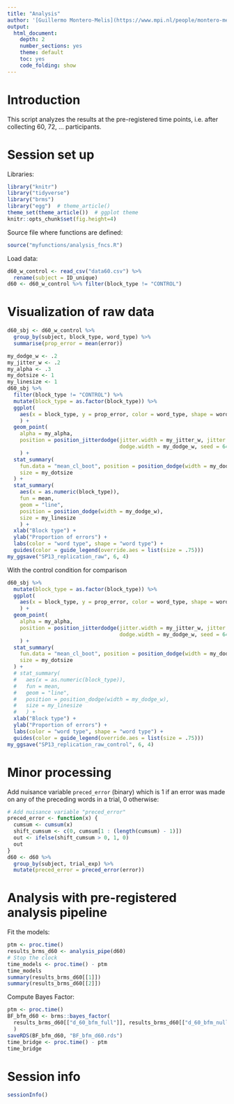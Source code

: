 ```yaml
---
title: "Analysis"
author: '[Guillermo Montero-Melis](https://www.mpi.nl/people/montero-melis-guillermo)'
output:
  html_document:
    depth: 2
    number_sections: yes
    theme: default
    toc: yes
    code_folding: show
---
```


Introduction
============

This script analyzes the results at the pre-registered time points, i.e. after
collecting 60, 72, ... participants.


Session set up
==============

Libraries:

```r
library("knitr")
library("tidyverse")
library("brms")
library("egg")  # theme_article()
theme_set(theme_article())  # ggplot theme
knitr::opts_chunk$set(fig.height=4)
```

Source file where functions are defined:

```r
source("myfunctions/analysis_fncs.R")
```

Load data:

```r
d60_w_control <- read_csv("data60.csv") %>%
  rename(subject = ID_unique)
d60 <- d60_w_control %>% filter(block_type != "CONTROL")
```


Visualization of raw data
========================

```r
d60_sbj <- d60_w_control %>%
  group_by(subject, block_type, word_type) %>%
  summarise(prop_error = mean(error))
```


```r
my_dodge_w <- .2
my_jitter_w <- .2
my_alpha <- .3
my_dotsize <- 1
my_linesize <- 1
d60_sbj %>%
  filter(block_type != "CONTROL") %>%
  mutate(block_type = as.factor(block_type)) %>%
  ggplot(
    aes(x = block_type, y = prop_error, color = word_type, shape = word_type)
    ) +
  geom_point(
    alpha = my_alpha,
    position = position_jitterdodge(jitter.width = my_jitter_w, jitter.height = 0, 
                                    dodge.width = my_dodge_w, seed = 6477)
    ) +
  stat_summary(
    fun.data = "mean_cl_boot", position = position_dodge(width = my_dodge_w),
    size = my_dotsize
  ) +
  stat_summary(
    aes(x = as.numeric(block_type)),
    fun = mean, 
    geom = "line",
    position = position_dodge(width = my_dodge_w),
    size = my_linesize
    ) +
  xlab("Block type") +
  ylab("Proportion of errors") +
  labs(color = "word type", shape = "word type") +
  guides(color = guide_legend(override.aes = list(size = .75)))
my_ggsave("SP13_replication_raw", 6, 4)
```



With the control condition for comparison


```r
d60_sbj %>%
  mutate(block_type = as.factor(block_type)) %>%
  ggplot(
    aes(x = block_type, y = prop_error, color = word_type, shape = word_type)
    ) +
  geom_point(
    alpha = my_alpha,
    position = position_jitterdodge(jitter.width = my_jitter_w, jitter.height = 0, 
                                    dodge.width = my_dodge_w, seed = 6477)
    ) +
  stat_summary(
    fun.data = "mean_cl_boot", position = position_dodge(width = my_dodge_w),
    size = my_dotsize
  ) +
  # stat_summary(
  #   aes(x = as.numeric(block_type)),
  #   fun = mean, 
  #   geom = "line",
  #   position = position_dodge(width = my_dodge_w),
  #   size = my_linesize
  #   ) +
  xlab("Block type") +
  ylab("Proportion of errors") +
  labs(color = "word type", shape = "word type") +
  guides(color = guide_legend(override.aes = list(size = .75)))
my_ggsave("SP13_replication_raw_control", 6, 4)
```



Minor processing
================

Add nuisance variable `preced_error` (binary) which is 1 if an error
was made on any of the preceding words in a trial, 0 otherwise:

```r
# Add nuisance variable "preced_error"
preced_error <- function(x) {
  cumsum <- cumsum(x)
  shift_cumsum <- c(0, cumsum[1 : (length(cumsum) - 1)])
  out <- ifelse(shift_cumsum > 0, 1, 0)
  out
}
d60 <- d60 %>%
  group_by(subject, trial_exp) %>%
  mutate(preced_error = preced_error(error))
```


Analysis with pre-registered analysis pipeline
========================================

Fit the models:

```r
ptm <- proc.time()
results_brms_d60 <- analysis_pipe(d60)
# Stop the clock
time_models <- proc.time() - ptm
time_models
summary(results_brms_d60[[1]])
summary(results_brms_d60[[2]])
```


Compute Bayes Factor:

```r
ptm <- proc.time()
BF_bfm_d60 <- brms::bayes_factor(
  results_brms_d60[["d_60_bfm_full"]], results_brms_d60[["d_60_bfm_null"]]
  )
saveRDS(BF_bfm_d60, "BF_bfm_d60.rds")
time_bridge <- proc.time() - ptm
time_bridge
```



Session info
============

```r
sessionInfo()
```

